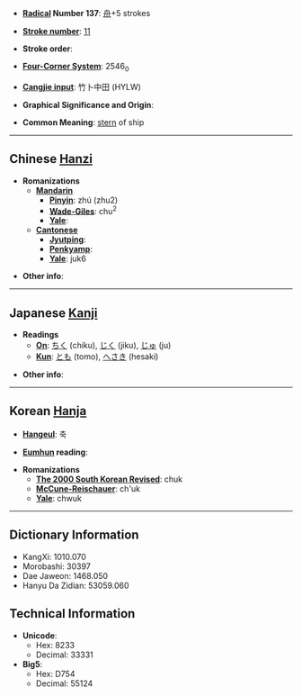 * '''[[Wiktionary:Chinese radical index| Radical]] Number 137''': [[Wiktionary:Chinese radical index 舟|舟]]+5 strokes

* '''[[Wiktionary:Chinese total strokes index|Stroke number]]''': [[Wiktionary:Chinese total strokes index 11|11]]

* '''Stroke order''': 

* '''[[Wiktionary:Chinese four corner index|Four-Corner System]]''': 2546<sub>0</sub>

* '''[[Wiktionary:Chinese Cangjie index|Cangjie input]]''': 竹卜中田 (HYLW)

* '''Graphical Significance and Origin''': 

* '''Common Meaning''': [[stern]] of ship

----

== Chinese [[Hanzi]] ==

* '''Romanizations'''
** '''[[Mandarin]]'''
*** '''[[Pinyin]]''': zhú (zhu2)
*** '''[[Wade-Giles]]''': chu<sup>2</sup>
*** '''[[Yale]]''': 
** '''[[Cantonese]]'''
*** '''[[Jyutping]]''':
*** '''[[Penkyamp]]''': 
*** '''[[Yale]]''': juk6

* '''Other info''': 

----

== Japanese [[Kanji]] ==

* '''Readings'''
** '''[[On]]''': [[ちく]] (chiku), [[じく]] (jiku), [[じゅ]] (ju)
** '''[[Kun]]''': [[とも]] (tomo), [[へさき]] (hesaki)

* '''Other info''':  

----

== Korean [[Hanja]] ==

* '''[[Hangeul]]''': 축

* '''[[Eumhun]] reading''': 

* '''Romanizations'''
** '''[[The 2000 South Korean Revised Romanization|The 2000 South Korean Revised]]''': chuk
** '''[[McCune-Reischauer]]''': ch'uk
** '''[[Yale]]''': chwuk

----

== Dictionary Information ==

* KangXi: 1010.070
* Morobashi: 30397
* Dae Jaweon: 1468.050
* Hanyu Da Zidian: 53059.060

== Technical Information ==

* '''Unicode''':
** Hex: 8233
** Decimal: 33331
* '''Big5''':
** Hex: D754
** Decimal: 55124